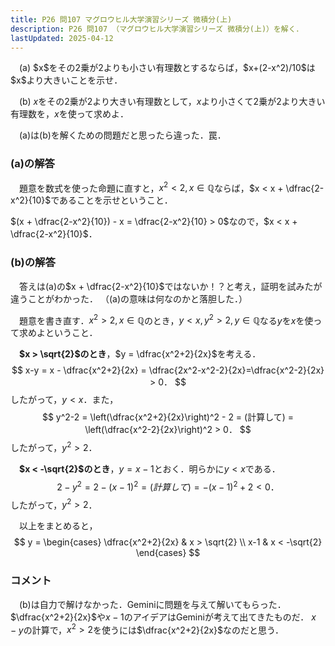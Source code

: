 ```yaml
---
title: P26 問107 マグロウヒル大学演習シリーズ 微積分(上)
description: P26 問107 （マグロウヒル大学演習シリーズ 微積分(上)）を解く．
lastUpdated: 2025-04-12
---
```



<Card title="問107">
　(a) $x$をその2乗が2よりも小さい有理数とするならば，$x+(2-x^2)/10$は$x$より大きいことを示せ．

　(b) $x$をその2乗が2より大きい有理数として，$x$より小さくて2乗が2より大きい有理数を，$x$を使って求めよ．
</Card>

　(a)は(b)を解くための問題だと思ったら違った．罠．

### (a)の解答
　題意を数式を使った命題に直すと，$x^2 < 2, \, x \in \mathbb{Q}$ならば，$x < x + \dfrac{2-x^2}{10}$であることを示せということ．

$(x + \dfrac{2-x^2}{10}) - x = \dfrac{2-x^2}{10} > 0$なので，$x < x + \dfrac{2-x^2}{10}$．

### (b)の解答
　答えは(a)の$x + \dfrac{2-x^2}{10}$ではないか！？と考え，証明を試みたが違うことがわかった．
（(a)の意味は何なのかと落胆した．）

　題意を書き直す．$x^2 > 2, \, x \in \mathbb{Q}$のとき，$y < x, \, y^2 > 2, \, y \in \mathbb{Q}$なる$y$を$x$を使って求めよということ．

　__$x > \sqrt{2}$のとき__，$y = \dfrac{x^2+2}{2x}$を考える．
$$
x-y = x - \dfrac{x^2+2}{2x} = \dfrac{2x^2-x^2-2}{2x}=\dfrac{x^2-2}{2x} > 0．
$$
したがって，$y < x$．また，
$$
y^2-2 = \left(\dfrac{x^2+2}{2x}\right)^2 - 2 = (計算して) = \left(\dfrac{x^2-2}{2x}\right)^2 > 0．
$$
したがって，$y^2 > 2$．

　__$x < -\sqrt{2}$のとき__，$y = x-1$とおく．明らかに$y < x$である．
$$
2-y^2 = 2 - (x-1)^2 = (計算して) = -(x-1)^2 + 2 < 0．
$$
したがって，$y^2 > 2$．

　以上をまとめると，
$$
y = 
\begin{cases}
  \dfrac{x^2+2}{2x}  & x > \sqrt{2} \\
  x-1  & x < -\sqrt{2}
\end{cases}
$$


### コメント
　(b)は自力で解けなかった．Geminiに問題を与えて解いてもらった．
$\dfrac{x^2+2}{2x}$や$x-1$のアイデアはGeminiが考えて出てきたものだ．
$x-y$の計算で，$x^2>2$を使うには$\dfrac{x^2+2}{2x}$なのだと思う．